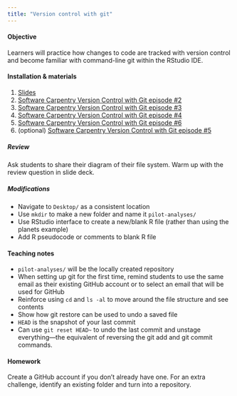 ```yaml
---
title: "Version control with git"
---
```


#### Objective

Learners will practice how changes to code are tracked with version control and become familiar with command-line git within the RStudio IDE.

#### Installation & materials

1.  [Slides](https://docs.google.com/presentation/d/1sbHdLtxfVFv-4V6tY_P89zhnxCA49rKwW3B3RBBv7Qg/edit#slide=id.p)
2.  [Software Carpentry Version Control with Git episode #2](https://swcarpentry.github.io/git-novice/02-setup)
3.  [Software Carpentry Version Control with Git episode #3](https://swcarpentry.github.io/git-novice/03-create)
4.  [Software Carpentry Version Control with Git episode #4](https://swcarpentry.github.io/git-novice/04-changes)
5.  [Software Carpentry Version Control with Git episode #6](https://swcarpentry.github.io/git-novice/06-ignore)
6.  (optional) [Software Carpentry Version Control with Git episode #5](https://swcarpentry.github.io/git-novice/05-history)

##### Review

Ask students to share their diagram of their file system.
Warm up with the review question in slide deck.

##### Modifications

-   Navigate to `Desktop/` as a consistent location
-   Use `mkdir` to make a new folder and name it `pilot-analyses/`
-   Use RStudio interface to create a new/blank R file (rather than using the planets example)
-   Add R pseudocode or comments to blank R file

#### Teaching notes

-   `pilot-analyses/` will be the locally created repository
-   When setting up git for the first time, remind students to use the same email as their existing GitHub account or to select an email that will be used for GitHub
-   Reinforce using `cd` and `ls -al` to move around the file structure and see contents
-   Show how git restore can be used to undo a saved file
-   `HEAD` is the snapshot of your last commit
-   Can use `git reset HEAD~` to undo the last commit and unstage everything---the equivalent of reversing the git add and git commit commands.

#### Homework

Create a GitHub account if you don't already have one.
For an extra challenge, identify an existing folder and turn into a repository.